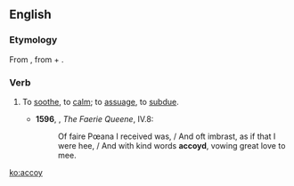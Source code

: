 ==English==
===Etymology===
From {{etyl|frm}} {{term|acoyer|lang=frm}}, from {{term|a-}} + {{term|coi||quiet, calm}}.

===Verb===
{{en-verb}}

# {{obsolete}} To [[soothe]], to [[calm]]; to [[assuage]], to [[subdue]]. {{defdate|14th-19th c.}}
#*'''1596''', {{w|Edmund Spenser}}, ''The Faerie Queene'', IV.8:
#*:Of faire Pœana I received was, / And oft imbrast, as if that I were hee, / And with kind words '''accoyd''', vowing great love to mee.

[[ko:accoy]]